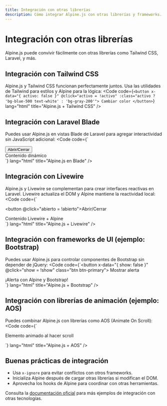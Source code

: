 ```yaml
---
title: Integración con otras librerías
description: Cómo integrar Alpine.js con otras librerías y frameworks.
---
```



# Integración con otras librerías

Alpine.js puede convivir fácilmente con otras librerías como Tailwind CSS, Laravel, y más.

## Integración con Tailwind CSS

Alpine.js y Tailwind CSS funcionan perfectamente juntos. Usa las utilidades de Tailwind para estilos y Alpine para la lógica:
<Code code={`<button x-data="{ activo: false }" @click="activo = !activo" :class="activo ? 'bg-blue-500 text-white' : 'bg-gray-200'">
  Cambiar color
</button>`} lang="html" title="Alpine.js + Tailwind CSS" />

## Integración con Laravel Blade

Puedes usar Alpine.js en vistas Blade de Laravel para agregar interactividad sin JavaScript adicional:
<Code code={`<!-- resources/views/welcome.blade.php -->
<div x-data="{ abierto: false }">
  <button @click="abierto = !abierto">Abrir/Cerrar</button>
  <div x-show="abierto">Contenido dinámico</div>
</div>`} lang="html" title="Alpine.js en Blade" />

## Integración con Livewire

Alpine.js y Livewire se complementan para crear interfaces reactivas en Laravel. Livewire actualiza el DOM y Alpine mantiene la reactividad local:
<Code code={`<div x-data="{ abierto: @entangle('abierto') }">
  <button @click="abierto = !abierto">Abrir/Cerrar</button>
  <div x-show="abierto">Contenido Livewire + Alpine</div>
</div>`} lang="html" title="Alpine.js + Livewire" />

## Integración con frameworks de UI (ejemplo: Bootstrap)

Puedes usar Alpine.js para controlar componentes de Bootstrap sin depender de jQuery:
<Code code={`<button x-data="{ show: false }" @click="show = !show" class="btn btn-primary">
  Mostrar alerta
</button>
<div x-show="show" class="alert alert-success mt-2">
  ¡Alerta con Alpine y Bootstrap!
</div>`} lang="html" title="Alpine.js + Bootstrap" />

## Integración con librerías de animación (ejemplo: AOS)

Puedes combinar Alpine.js con librerías como AOS (Animate On Scroll):
<Code code={`<div x-data aos-init aos-animate data-aos="fade-up">
  Elemento animado al hacer scroll
</div>`} lang="html" title="Alpine.js + AOS" />

## Buenas prácticas de integración

- Usa <code>x-ignore</code> para evitar conflictos con otros frameworks.
- Inicializa Alpine después de cargar otras librerías si modifican el DOM.
- Aprovecha los hooks de Alpine para coordinar con otras herramientas.

<Aside type="tip">
Consulta la <a href="https://alpinejs.dev" target="_blank">documentación oficial</a> para más ejemplos de integración con otras tecnologías.
</Aside>
